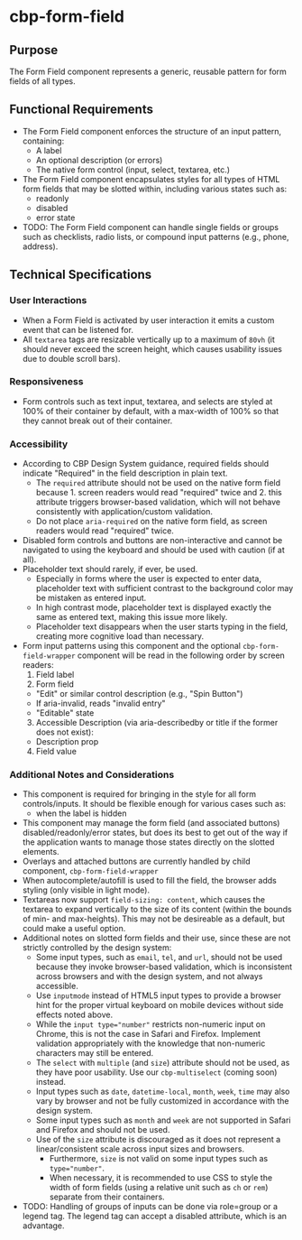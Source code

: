 
<Meta title="Components/Form Fields/Specifications" />

# cbp-form-field

## Purpose

The Form Field component represents a generic, reusable pattern for form fields of all types.

## Functional Requirements

* The Form Field component enforces the structure of an input pattern, containing:
  * A label
  * An optional description (or errors)
  * The native form control (input, select, textarea, etc.)
* The Form Field component encapsulates styles for all types of HTML form fields that may be slotted within, including various states such as:
  * readonly
  * disabled
  * error state
* TODO: The Form Field component can handle single fields or groups such as checklists, radio lists, or compound input patterns (e.g., phone, address).

## Technical Specifications

### User Interactions

* When a Form Field is activated by user interaction it emits a custom event that can be listened for.
* All `textarea` tags are resizable vertically up to a maximum of `80vh` (it should never exceed the screen height, which causes usability issues due to double scroll bars).

### Responsiveness

* Form controls such as text input, textarea, and selects are styled at 100% of their container by default, with a max-width of 100% so that they cannot break out of their container.

### Accessibility

* According to CBP Design System guidance, required fields should indicate "Required" in the field description in plain text.
  * The `required` attribute should not be used on the native form field because 1. screen readers would read "required" twice and 2. this attribute triggers browser-based validation, which will not behave consistently with application/custom validation.
  * Do not place `aria-required` on the native form field, as screen readers would read "required" twice.
* Disabled form controls and buttons are non-interactive and cannot be navigated to using the keyboard and should be used with caution (if at all).
* Placeholder text should rarely, if ever, be used.
  * Especially in forms where the user is expected to enter data, placeholder text with sufficient contrast to the background color may be mistaken as entered input.
  * In high contrast mode, placeholder text is displayed exactly the same as entered text, making this issue more likely.
  * Placeholder text disappears when the user starts typing in the field, creating more cognitive load than necessary.
* Form input patterns using this component and the optional `cbp-form-field-wrapper` component will be read in the following order by screen readers:
  1. Field label
  2. Form field
    * "Edit" or similar control description (e.g., "Spin Button")
    * If aria-invalid, reads "invalid entry"
    * "Editable" state
  3. Accessible Description (via aria-describedby or title if the former does not exist):
    * Description prop
  4. Field value

### Additional Notes and Considerations

* This component is required for bringing in the style for all form controls/inputs. It should be flexible enough for various cases such as:
  * when the label is hidden
* This component may manage the form field (and associated buttons) disabled/readonly/error states, but does its best to get out of the way if the application wants to manage those states directly on the slotted elements.
* Overlays and attached buttons are currently handled by child component, `cbp-form-field-wrapper`
* When autocomplete/autofill is used to fill the field, the browser adds styling (only visible in light mode).
* Textareas now support `field-sizing: content`, which causes the textarea to expand vertically to the size of its content (within the bounds of min- and max-heights). This may not be desireable as a default, but could make a useful option.
* Additional notes on slotted form fields and their use, since these are not strictly controlled by the design system:
  * Some input types, such as `email`, `tel`, and `url`, should not be used because they invoke browser-based validation, which is inconsistent across browsers and with the design system, and not always accessible.
  * Use `inputmode` instead of HTML5 input types to provide a browser hint for the proper virtual keyboard on mobile devices without side effects noted above.
  * While the `input type="number"` restricts non-numeric input on Chrome, this is not the case in Safari and Firefox. Implement validation appropriately with the knowledge that non-numeric characters may still be entered.
  * The `select` with `multiple` (and `size`) attribute should not be used, as they have poor usability. Use our `cbp-multiselect` (coming soon) instead.
  * Input types such as `date`, `datetime-local`, `month`, `week`, `time` may also vary by browser and not be fully customized in accordance with the design system.
  * Some input types such as `month` and `week` are not supported in Safari and Firefox and should not be used.
  * Use of the `size` attribute is discouraged as it does not represent a linear/consistent scale across input sizes and browsers.
    * Furthermore, `size` is not valid on some input types such as `type="number"`.
    * When necessary, it is recommended to use CSS to style the width of form fields (using a relative unit such as `ch` or `rem`) separate from their containers.
* TODO: Handling of groups of inputs can be done via role=group or a legend tag. The legend tag can accept a disabled attribute, which is an advantage.